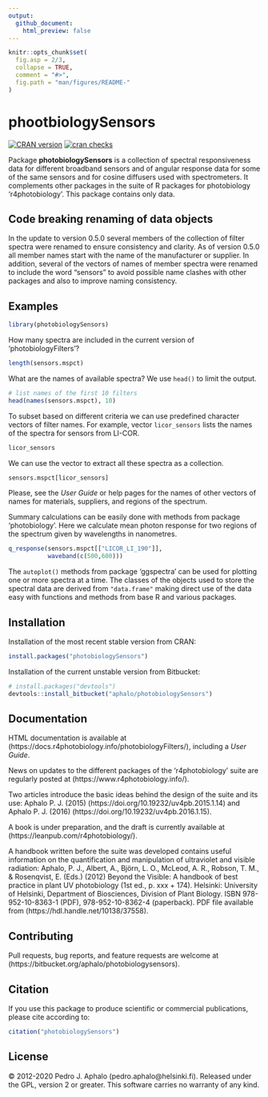 ```yaml
---
output:
  github_document:
    html_preview: false
---
```


```r
knitr::opts_chunk$set(
  fig.asp = 2/3,
  collapse = TRUE,
  comment = "#>",
  fig.path = "man/figures/README-"
)
```

# phootbiologySensors

[![CRAN version](https://www.r-pkg.org/badges/version-last-release/photobiologySensors)](https://cran.r-project.org/package=photobiologySensors) 
[![cran checks](https://cranchecks.info/badges/worst/photobiologySensors)](https://cran.r-project.org/web/checks/check_results_photobiologySensors.html)

Package **photobiologySensors** is a collection of spectral responsiveness data
for different broadband sensors and of angular response data for some of the
same sensors and for cosine diffusers used with spectrometers. It complements
other packages in the suite of R packages for photobiology 'r4photobiology'.
This package contains only data.

## Code breaking renaming of data objects

In the update to version 0.5.0 several members of the collection of filter spectra were
renamed to ensure consistency and clarity. As of version 0.5.0 all member names
start with the name of the manufacturer or supplier. In addition, several of the vectors
of names of member spectra were renamed to include the word "sensors" to avoid possible
name clashes with other packages and also to improve naming consistency.

## Examples

```r
library(photobiologySensors)
```

How many spectra are included in the current version of 'photobiologyFilters'?

```r
length(sensors.mspct)
```

What are the names of available spectra? We use `head()` to limit the output.

```r
# list names of the first 10 filters
head(names(sensors.mspct), 10)
```

To subset based on different criteria we can use predefined character vectors of filter names. For example, vector `licor_sensors` lists the names of the spectra for sensors from LI-COR. 

```r
licor_sensors
```

We can use the vector to extract all these spectra as a collection.

```r
sensors.mspct[licor_sensors]
```

Please, see the _User Guide_ or help pages
for the names of other vectors of names for materials, suppliers, and regions of
the spectrum.

Summary calculations can be easily done with methods from package 'photobiology'. Here we calculate mean photon response for two regions of the spectrum given by wavelengths in nanometres.

```r
q_response(sensors.mspct[["LICOR_LI_190"]], 
           waveband(c(500,600)))
```

The `autoplot()` methods from package 'ggspectra' can be used for plotting one or more spectra at a time. The classes of the objects used to store the spectral data are derived from `"data.frame"` making direct use of the data easy with functions and methods 
from base R and various packages.

## Installation

Installation of the most recent stable version from CRAN:

```r
install.packages("photobiologySensors")
```

Installation of the current unstable version from Bitbucket:

```r
# install.packages("devtools")
devtools::install_bitbucket("aphalo/photobiologySensors")
```

## Documentation 

HTML documentation is available at (https://docs.r4photobiology.info/photobiologyFilters/), including a _User Guide_.

News on updates to the different packages of the 'r4photobiology' suite are regularly posted at (https://www.r4photobiology.info/).

Two articles introduce the basic ideas behind the design of the suite and its use:
Aphalo P. J. (2015) (https://doi.org/10.19232/uv4pb.2015.1.14) and Aphalo P. J. (2016)  (https://doi.org/10.19232/uv4pb.2016.1.15).

A book is under preparation, and the draft is currently available at (https://leanpub.com/r4photobiology/).

A handbook written before the suite was developed contains useful information on the quantification and manipulation of ultraviolet and visible radiation:
Aphalo, P. J., Albert, A., Björn, L. O., McLeod, A. R., Robson, T. M., & Rosenqvist, E. (Eds.) (2012) Beyond the Visible: A handbook of best practice in plant UV photobiology (1st ed., p. xxx + 174). Helsinki: University of Helsinki, Department of Biosciences, Division of Plant Biology. ISBN 978-952-10-8363-1 (PDF), 978-952-10-8362-4 (paperback). PDF file available from (https://hdl.handle.net/10138/37558).

## Contributing

Pull requests, bug reports, and feature requests are welcome at (https://bitbucket.org/aphalo/photobiologysensors).

## Citation

If you use this package to produce scientific or commercial publications, please cite according to:

```r
citation("photobiologySensors")
```

## License

© 2012-2020 Pedro J. Aphalo (pedro.aphalo@helsinki.fi). Released under the GPL, version 2 or greater. This software carries no warranty of any kind.

